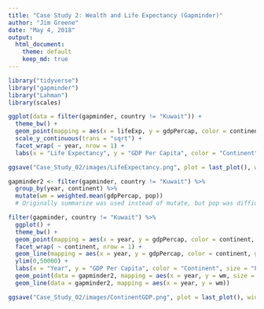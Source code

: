 ```yaml
---
title: "Case Study 2: Wealth and Life Expectancy (Gapminder)"
author: "Jim Greene"
date: "May 4, 2018"
output: 
  html_document:
    theme: default
    keep_md: true
---
```



```r
library("tidyverse")
library("gapminder")
library("Lahman")
library(scales)
```


```r
ggplot(data = filter(gapminder, country != "Kuwait")) +
  theme_bw() +
  geom_point(mapping = aes(x = lifeExp, y = gdpPercap, color = continent, size = pop/1000000)) +
  scale_y_continuous(trans = "sqrt") +
  facet_wrap( ~ year, nrow = 1) +
  labs(x = "Life Expectancy", y = "GDP Per Capita", color = "Continent", size = "Population (Millions)")
```

```r
ggsave("Case_Study_02/images/LifeExpectancy.png", plot = last_plot(), width = 15)
```

```r
gapminder2 <- filter(gapminder, country != "Kuwait") %>%
  group_by(year, continent) %>% 
  mutate(wm = weighted.mean(gdpPercap, pop))
  # Originally summarize was used instead of mutate, but pop was difficult to return
```

```r
filter(gapminder, country != "Kuwait") %>%
  ggplot() +
  theme_bw() +
  geom_point(mapping = aes(x = year, y = gdpPercap, color = continent, size = pop/1000000)) +
  facet_wrap( ~ continent, nrow = 1) +
  geom_line(mapping = aes(x = year, y = gdpPercap, color = continent, group = country)) +
  ylim(0,50000) + 
  labs(x = "Year", y = "GDP Per Capita", color = "Continent", size = "Population (Millions)") +
  geom_point(data = gapminder2, mapping = aes(x = year, y = wm, size = pop/1000000)) + 
  geom_line(data = gapminder2, mapping = aes(x = year, y = wm))
```

```r
ggsave("Case_Study_02/images/ContinentGDP.png", plot = last_plot(), width = 15)
```